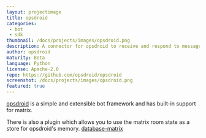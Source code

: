 ```yaml
---
layout: projectimage
title: opsdroid
categories: 
 - bot
 - sdk
thumbnail: /docs/projects/images/opsdroid.png
description: A connector for opsdroid to receive and respond to messages
author: opsdroid
maturity: Beta
language: Python
license: Apache-2.0
repo: https://github.com/opsdroid/opsdroid
screenshot: /docs/projects/images/opsdroid.png
featured: true
---
```


[opsdroid](https://opsdroid.github.io/) is a simple and extensible bot framework and has built-in support for matrix.

There is also a plugin which allows you to use the matrix room state as a store for opsdroid's memory. [database-matrix](https://github.com/SolarDrew/database-matrix)
